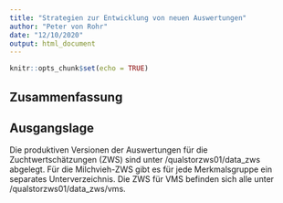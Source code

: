 ```yaml
---
title: "Strategien zur Entwicklung von neuen Auswertungen"
author: "Peter von Rohr"
date: "12/10/2020"
output: html_document
---
```


```r
knitr::opts_chunk$set(echo = TRUE)
```

## Zusammenfassung


## Ausgangslage
Die produktiven Versionen der Auswertungen für die Zuchtwertschätzungen (ZWS) sind unter /qualstorzws01/data_zws abgelegt. Für die Milchvieh-ZWS gibt es für jede Merkmalsgruppe ein separates Unterverzeichnis. Die ZWS für VMS befinden sich alle unter /qualstorzws01/data_zws/vms. 